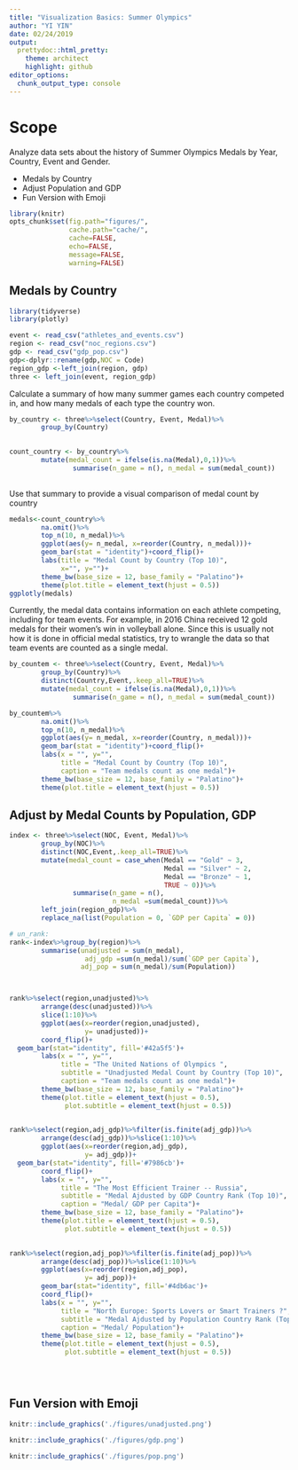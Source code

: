 ```yaml
---
title: "Visualization Basics: Summer Olympics"
author: "YI YIN"
date: 02/24/2019
output:
  prettydoc::html_pretty:
    theme: architect
    highlight: github
editor_options: 
  chunk_output_type: console
---
```


# Scope

Analyze data sets about the history of Summer Olympics Medals by Year, Country, Event and Gender.

- Medals by Country
- Adjust Population and GDP
- Fun Version with Emoji
```r
library(knitr)
opts_chunk$set(fig.path="figures/",
               cache.path="cache/",
               cache=FALSE,
               echo=FALSE,
               message=FALSE,
               warning=FALSE)  
```

## Medals by Country
```r
library(tidyverse)
library(plotly)

```



```r
event <- read_csv("athletes_and_events.csv")
region <- read_csv("noc_regions.csv")
gdp <- read_csv("gdp_pop.csv")
gdp<-dplyr::rename(gdp,NOC = Code)
region_gdp <-left_join(region, gdp)
three <- left_join(event, region_gdp)
```

Calculate a summary of how many summer games each country competed in, and how many medals of each type the country won. 

```r
by_country <- three%>%select(Country, Event, Medal)%>%
        group_by(Country)

        
count_country <- by_country%>%
        mutate(medal_count = ifelse(is.na(Medal),0,1))%>%     
                summarise(n_game = n(), n_medal = sum(medal_count))
                

```


Use that summary to provide a visual comparison of medal count by country
```r

medals<-count_country%>%
        na.omit()%>%
        top_n(10, n_medal)%>%
        ggplot(aes(y= n_medal, x=reorder(Country, n_medal)))+
        geom_bar(stat = "identity")+coord_flip()+
        labs(title = "Medal Count by Country (Top 10)",
             x="", y="")+
        theme_bw(base_size = 12, base_family = "Palatino")+
        theme(plot.title = element_text(hjust = 0.5))
ggplotly(medals)

```


Currently, the medal data contains information on each athlete competing, including for team events. For example, in 2016 China received 12 gold medals for their women’s win in volleyball alone. Since this is usually not how it is done in official medal statistics, try to wrangle the data so that team events are counted as a single medal.

```r

by_countem <- three%>%select(Country, Event, Medal)%>%
        group_by(Country)%>%
        distinct(Country,Event,.keep_all=TRUE)%>%
        mutate(medal_count = ifelse(is.na(Medal),0,1))%>%     
                summarise(n_game = n(), n_medal = sum(medal_count))

by_countem%>%
        na.omit()%>%
        top_n(10, n_medal)%>%
        ggplot(aes(y= n_medal, x=reorder(Country, n_medal)))+
        geom_bar(stat = "identity")+coord_flip()+
        labs(x = "", y="",
             title = "Medal Count by Country (Top 10)", 
             caption = "Team medals count as one medal")+
        theme_bw(base_size = 12, base_family = "Palatino")+
        theme(plot.title = element_text(hjust = 0.5))
```


## Adjust by Medal Counts by Population, GDP

```r

index <- three%>%select(NOC, Event, Medal)%>%
        group_by(NOC)%>%
        distinct(NOC,Event,.keep_all=TRUE)%>%
        mutate(medal_count = case_when(Medal == "Gold" ~ 3,
                                       Medal == "Silver" ~ 2,
                                       Medal == "Bronze" ~ 1,
                                       TRUE ~ 0))%>%     
                summarise(n_game = n(), 
                          n_medal =sum(medal_count))%>%
        left_join(region_gdp)%>%
        replace_na(list(Population = 0, `GDP per Capita` = 0))
```

```r

# un_rank:
rank<-index%>%group_by(region)%>%
        summarise(unadjusted = sum(n_medal),
                   adj_gdp =sum(n_medal)/sum(`GDP per Capita`),
                  adj_pop = sum(n_medal)/sum(Population))



rank%>%select(region,unadjusted)%>%
        arrange(desc(unadjusted))%>%
        slice(1:10)%>%
        ggplot(aes(x=reorder(region,unadjusted), 
                   y= unadjusted))+
        coord_flip()+
  geom_bar(stat="identity", fill='#42a5f5')+
        labs(x = "", y="",
             title = "The United Nations of Olympics ",
             subtitle = "Unadjusted Medal Count by Country (Top 10)", 
             caption = "Team medals count as one medal")+
        theme_bw(base_size = 12, base_family = "Palatino")+
        theme(plot.title = element_text(hjust = 0.5),
              plot.subtitle = element_text(hjust = 0.5))
 

rank%>%select(region,adj_gdp)%>%filter(is.finite(adj_gdp))%>%
        arrange(desc(adj_gdp))%>%slice(1:10)%>%
        ggplot(aes(x=reorder(region,adj_gdp), 
                   y= adj_gdp))+
  geom_bar(stat="identity", fill='#7986cb')+
        coord_flip()+
        labs(x = "", y="",
             title = "The Most Efficient Trainer -- Russia",
             subtitle = "Medal Ajdusted by GDP Country Rank (Top 10)",
             caption = "Medal/ GDP per Capita")+
        theme_bw(base_size = 12, base_family = "Palatino")+
        theme(plot.title = element_text(hjust = 0.5),
              plot.subtitle = element_text(hjust = 0.5))
             

rank%>%select(region,adj_pop)%>%filter(is.finite(adj_pop))%>%
        arrange(desc(adj_pop))%>%slice(1:10)%>%
        ggplot(aes(x=reorder(region,adj_pop), 
                   y= adj_pop))+
        geom_bar(stat="identity", fill='#4db6ac')+
        coord_flip()+
        labs(x = "", y="",
             title = "North Europe: Sports Lovers or Smart Trainers ?",
             subtitle = "Medal Ajdusted by Population Country Rank (Top 10)",
             caption = "Medal/ Population")+
        theme_bw(base_size = 12, base_family = "Palatino")+
        theme(plot.title = element_text(hjust = 0.5),
              plot.subtitle = element_text(hjust = 0.5))


        
```

## Fun Version with Emoji
```r
knitr::include_graphics('./figures/unadjusted.png')
```

```r
knitr::include_graphics('./figures/gdp.png')
```


```r
knitr::include_graphics('./figures/pop.png')
```
